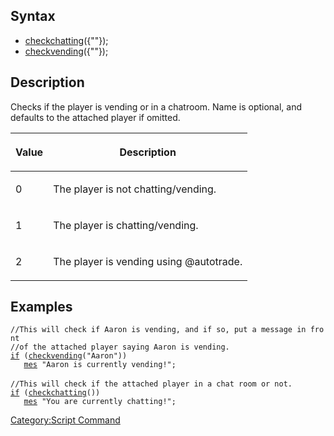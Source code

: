 == Syntax ==
* [[checkchatting]]({"<player name>"});
* [[checkvending]]({"<player name>"});

== Description ==
Checks if the player is vending or in a chatroom.
Name is optional, and defaults to the attached player if omitted.

{| class="wikitable" border="1"
!Value 
!Description
|-
|0||The player is not chatting/vending.
|-
|1||The player is chatting/vending.
|-
|2||The player is vending using @autotrade.
|}

== Examples ==
 //This will check if Aaron is vending, and if so, put a message in front
 //of the attached player saying Aaron is vending.
 [[if]] ([[checkvending]]("Aaron"))
 	[[mes]] "Aaron is currently vending!";
 
 //This will check if the attached player in a chat room or not.
 [[if]] ([[checkchatting]]())
 	[[mes]] "You are currently chatting!";

[[Category:Script Command]]